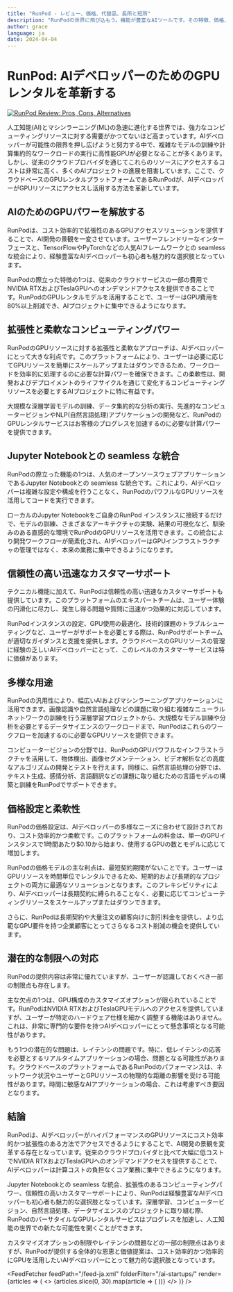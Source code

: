 ```yaml
---
title: "RunPod - レビュー、価格、代替品、長所と短所"
description: "RunPodの世界に飛び込もう。機能が豊富なAIツールです。その特徴、価格、そしてどのようにインパクトを与えているかを学びましょう。見逃さないでください！"
author: grace
language: ja
date: 2024-04-04
---
```

        
# RunPod: AIデベロッパーのためのGPUレンタルを革新する


<BlogHeader />


[![RunPod Review: Pros, Cons, Alternatives](/ai-startups/runpod.png)](https://www.runpod.io/index)



人工知能(AI)とマシンラーニング(ML)の急速に進化する世界では、強力なコンピューティングリソースに対する需要がかつてないほど高まっています。AIデベロッパーが可能性の限界を押し広げようと努力する中で、複雑なモデルの訓練や計算集約的なワークロードの実行に高性能GPUが必要となることが多くあります。しかし、従来のクラウドプロバイダを通じてこれらのリソースにアクセスするコストは非常に高く、多くのAIプロジェクトの進展を阻害しています。ここで、クラウドベースのGPUレンタルプラットフォームであるRunPodが、AIデベロッパーがGPUリソースにアクセスし活用する方法を革新しています。

## AIのためのGPUパワーを解放する
RunPodは、コスト効率的で拡張性のあるGPUアクセスソリューションを提供することで、AI開発の景観を一変させています。ユーザーフレンドリーなインターフェースと、TensorFlowやPyTorchなどの人気AIフレームワークとの seamless な統合により、経験豊富なAIデベロッパーも初心者も魅力的な選択肢となっています。

RunPodの際立った特徴の1つは、従来のクラウドサービスの一部の費用でNVIDIA RTXおよびTeslaGPUへのオンデマンドアクセスを提供できることです。RunPodのGPUレンタルモデルを活用することで、ユーザーはGPU費用を80%以上削減でき、AIプロジェクトに集中できるようになります。

## 拡張性と柔軟なコンピューティングパワー
RunPodのGPUリソースに対する拡張性と柔軟なアプローチは、AIデベロッパーにとって大きな利点です。このプラットフォームにより、ユーザーは必要に応じてGPUリソースを簡単にスケールアップまたはダウンできるため、ワークロードを効率的に処理するのに必要な計算パワーを確保できます。この柔軟性は、開発およびデプロイメントのライフサイクルを通じて変化するコンピューティングリソースを必要とするAIプロジェクトに特に有益です。

大規模な深層学習モデルの訓練、データ集約的な分析の実行、先進的なコンピュータービジョンやNLP(自然言語処理)アプリケーションの開発など、RunPodのGPUレンタルサービスはお客様のプログレスを加速するのに必要な計算パワーを提供できます。

## Jupyter Notebookとの seamless な統合
RunPodの際立った機能の1つは、人気のオープンソースウェブアプリケーションであるJupyter Notebookとの seamless な統合です。これにより、AIデベロッパーは複雑な設定や構成を行うことなく、RunPodのパワフルなGPUリソースを活用してコードを実行できます。

ローカルのJupyter Notebookをご自身のRunPod インスタンスに接続するだけで、モデルの訓練、さまざまなアーキテクチャの実験、結果の可視化など、馴染みのある直感的な環境でRunPodのGPUリソースを活用できます。この統合により開発ワークフローが簡素化され、AIデベロッパーはGPUインフラストラクチャの管理ではなく、本来の業務に集中できるようになります。

## 信頼性の高い迅速なカスタマーサポート
テクニカル機能に加えて、RunPodは信頼性の高い迅速なカスタマーサポートも提供しています。このプラットフォームのエキスパートチームは、ユーザー体験の円滑化に尽力し、発生し得る問題や質問に迅速かつ効果的に対応しています。

RunPodインスタンスの設定、GPU使用の最適化、技術的課題のトラブルシューティングなど、ユーザーがサポートを必要とする際は、RunPodサポートチームが適切なガイダンスと支援を提供します。クラウドベースのGPUリソースの管理に経験の乏しいAIデベロッパーにとって、このレベルのカスタマーサービスは特に価値があります。

## 多様な用途
RunPodの汎用性により、幅広いAIおよびマシンラーニングアプリケーションに活用できます。画像認識や自然言語処理などの課題に取り組む複雑なニューラルネットワークの訓練を行う深層学習プロジェクトから、大規模なモデル訓練や分析を必要とするデータサイエンスのワークロードまで、RunPodはこれらのワークフローを加速するのに必要なGPUリソースを提供できます。

コンピュータービジョンの分野では、RunPodのGPUパワフルなインフラストラクチャを活用して、物体検出、画像セグメンテーション、ビデオ解析などの高度なアルゴリズムの開発とテストを行えます。同様に、自然言語処理の分野では、テキスト生成、感情分析、言語翻訳などの課題に取り組むための言語モデルの構築と訓練をRunPodでサポートできます。

## 価格設定と柔軟性
RunPodの価格設定は、AIデベロッパーの多様なニーズに合わせて設計されており、コスト効率的かつ柔軟です。このプラットフォームの料金は、単一のGPUインスタンスで1時間あたり$0.10から始まり、使用するGPUの数とモデルに応じて増加します。

RunPodの価格モデルの主な利点は、最短契約期間がないことです。ユーザーはGPUリソースを時間単位でレンタルできるため、短期的および長期的なプロジェクトの両方に最適なソリューションとなります。このフレキシビリティにより、AIデベロッパーは長期契約に縛られることなく、必要に応じてコンピューティングリソースをスケールアップまたはダウンできます。

さらに、RunPodは長期契約や大量注文の顧客向けに割引料金を提供し、より広範なGPU要件を持つ企業顧客にとってさらなるコスト削減の機会を提供しています。

## 潜在的な制限への対応
RunPodの提供内容は非常に優れていますが、ユーザーが認識しておくべき一部の制限点も存在します。

主な欠点の1つは、GPU構成のカスタマイズオプションが限られていることです。RunPodはNVIDIA RTXおよびTeslaGPUモデルへのアクセスを提供していますが、ユーザーが特定のハードウェア仕様を細かく調整する機能はありません。これは、非常に専門的な要件を持つAIデベロッパーにとって懸念事項となる可能性があります。

もう1つの潜在的な問題は、レイテンシの問題です。特に、低レイテンシの応答を必要とするリアルタイムアプリケーションの場合、問題となる可能性があります。クラウドベースのプラットフォームであるRunPodのパフォーマンスは、ネットワーク状況やユーザーとGPUリソースの物理的な距離の影響を受ける可能性があります。時間に敏感なAIアプリケーションの場合、これは考慮すべき要因となります。

## 結論
RunPodは、AIデベロッパーがハイパフォーマンスのGPUリソースにコスト効率的かつ拡張性のある方法でアクセスできるようにすることで、AI開発の景観を変革する存在となっています。従来のクラウドプロバイダと比べて大幅に低コストでNVIDIA RTXおよびTeslaGPUへのオンデマンドアクセスを提供することで、AIデベロッパーは計算コストの負担なくコア業務に集中できるようになります。

Jupyter Notebookとの seamless な統合、拡張性のあるコンピューティングパワー、信頼性の高いカスタマーサポートにより、RunPodは経験豊富なAIデベロッパーも初心者も魅力的な選択肢となっています。深層学習、コンピュータービジョン、自然言語処理、データサイエンスのプロジェクトに取り組む際、RunPodのバーサタイルなGPUレンタルサービスはプログレスを加速し、人工知能の世界での新たな可能性を開くことができます。

カスタマイズオプションの制限やレイテンシの問題などの一部の制限点はありますが、RunPodが提供する全体的な恩恵と価値提案は、コスト効率的かつ効率的にGPUを活用したいAIデベロッパーにとって魅力的な選択肢となっています。


<AdComponent />


<FeedFetcher feedPath="/feed-ja.xml" folderFilter="/ai-startups/" render={articles => (
    <>
        <Cards>
            {articles.slice(0, 30).map(article => (
                <Card key={article.link} title={article.title} href={article.link} />
            ))}
        </Cards>
    </>
)} />

